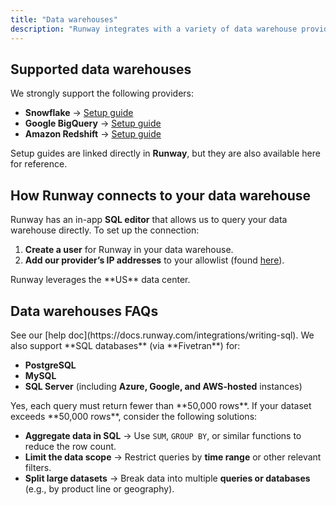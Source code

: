 ```yaml
---
title: "Data warehouses"
description: "Runway integrates with a variety of data warehouse providers, allowing you to pull data that has already been processed, transformed, or sourced from systems that Runway does not integrate with directly."
---
```


## **Supported data warehouses**

We strongly support the following providers:

- **Snowflake** → [Setup guide](https://docs.workato.com/connectors/snowflake.html#how-to-connect-to-snowflake-on-workato)
- **Google BigQuery** → [Setup guide](https://docs.workato.com/connectors/bigquery.html#how-to-connect-to-bigquery-on-workato)
- **Amazon Redshift** → [Setup guide](https://docs.workato.com/connectors/redshift.html#how-to-connect-to-redshift-on-workato)

Setup guides are linked directly in **Runway**, but they are also available here for reference.

## **How Runway connects to your data warehouse**

Runway has an in-app **SQL editor** that allows us to query your data warehouse directly. To set up the connection:

1. **Create a user** for Runway in your data warehouse.
2. **Add our provider’s IP addresses** to your allowlist (found [here](https://docs.workato.com/security/ip-allowlists.html)).

<Info>
  Runway leverages the **US** data center.
</Info>

## Data warehouses FAQs

<Accordion title="How do I write SQL in Runway?" icon="sparkles">
  See our [help doc](https://docs.runway.com/integrations/writing-sql).
</Accordion>

<Accordion title="What other databases can Runway pull from?" icon="sparkles">
  We also support **SQL databases** (via **Fivetran**) for:

  - **PostgreSQL**
  - **MySQL**
  - **SQL Server** (including **Azure, Google, and AWS-hosted** instances)
</Accordion>

<Accordion title="Is there a row limit on data queries?" icon="sparkles">
  Yes, each query must return fewer than **50,000 rows**.
</Accordion>

<Accordion title="How can I work around the row limit?" icon="sparkles">
  If your dataset exceeds **50,000 rows**, consider the following solutions:

  - **Aggregate data in SQL** → Use `SUM`, `GROUP BY`, or similar functions to reduce the row count.
  - **Limit the data scope** → Restrict queries by **time range** or other relevant filters.
  - **Split large datasets** → Break data into multiple **queries or databases** (e.g., by product line or geography).
</Accordion>
